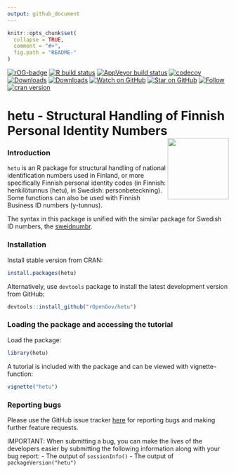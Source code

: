 ```yaml
---
output: github_document
---
```

  
```r
knitr::opts_chunk$set(
  collapse = TRUE,
  comment = "#>",
  fig.path = "README-"
)
```

<!-- README.md is generated from README.Rmd. Please edit that file -->

<!-- badges: start -->
[![rOG-badge](https://ropengov.github.io/rogtemplate/reference/figures/ropengov-badge.svg)](http://ropengov.org/)
  [![R build status](https://github.com/rOpenGov/hetu/workflows/R-CMD-check/badge.svg)](https://github.com/rOpenGov/hetu/actions)
  [![AppVeyor build status](https://ci.appveyor.com/api/projects/status/github/rOpenGov/hetu?branch=master&svg=true)](https://ci.appveyor.com/project/rOpenGov/hetu)
  [![codecov](https://codecov.io/gh/rOpenGov/hetu/branch/master/graph/badge.svg)](https://codecov.io/gh/rOpenGov/hetu)
  [![Downloads](http://cranlogs.r-pkg.org/badges/grand-total/hetu)](https://cran.r-project.org/package=hetu)
  [![Downloads](http://cranlogs.r-pkg.org/badges/hetu)](https://cran.r-project.org/package=hetu)
  [![Watch on GitHub][github-watch-badge]][github-watch]
  [![Star on GitHub][github-star-badge]][github-star]
  [![Follow](https://img.shields.io/twitter/follow/ropengov.svg?style=social)](https://twitter.com/intent/follow?screen_name=ropengov)
  [![cran version](http://www.r-pkg.org/badges/version/hetu)](http://cran.rstudio.com/web/packages/hetu)
  <!-- badges: end -->

<!--[![rstudio mirror downloads](http://cranlogs.r-pkg.org/badges/grand-total/hetu)](https://github.com/metacran/cranlogs.app)-->

# hetu - Structural Handling of Finnish Personal Identity Numbers <a href="https://ropengov.github.io/hetu/"><img src="man/figures/logo.png" align="right" height="139" /></a>

### Introduction

`hetu` is an R package for structural handling of national identification numbers used in Finland, or more specifically Finnish personal identity codes (in Finnish: henkilötunnus (hetu), in Swedish: personbeteckning). Some functions can also be used with Finnish Business ID numbers (y-tunnus).

The syntax in this package is unified with the similar package for Swedish ID numbers, the [sweidnumbr](https://github.com/rOpenGov/sweidnumbr).

### Installation

Install stable version from CRAN:

```r
install.packages(hetu)
```

Alternatively, use `devtools` package to install the latest development version from GitHub:

```r
devtools::install_github("rOpenGov/hetu")
```

### Loading the package and accessing the tutorial

Load the package:

```r
library(hetu)
```

A tutorial is included with the package and can be viewed with vignette-function:

```r
vignette("hetu")
```



### Reporting bugs

Please use the GitHub issue tracker [here](https://github.com/rOpenGov/hetu/issues) for reporting bugs and making further feature requests.

IMPORTANT: When submitting a bug, you can make the lives of the developers easier by submitting the following information along with your bug report:
- The output of `sessionInfo()`
- The output of `packageVersion("hetu")`

[github-watch-badge]: https://img.shields.io/github/watchers/ropengov/hetu.svg?style=social
[github-watch]: https://github.com/ropengov/hetu/watchers
[github-star-badge]: https://img.shields.io/github/stars/ropengov/hetu.svg?style=social
[github-star]: https://github.com/ropengov/hetu/stargazers
